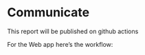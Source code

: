 # Communicate
This report will be published on github actions

For the Web app here's the workflow:


